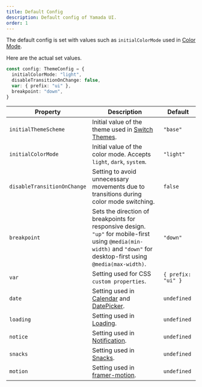 ```yaml
---
title: Default Config
description: Default config of Yamada UI.
order: 1
---
```


The default config is set with values such as `initialColorMode` used in [Color Mode](/styled-system/color-mode).

Here are the actual set values.

```ts
const config: ThemeConfig = {
  initialColorMode: "light",
  disableTransitionOnChange: false,
  var: { prefix: "ui" },
  breakpoint: "down",
}
```

| Property                    | Description                                                                                                                                                          | Default            |
| --------------------------- | -------------------------------------------------------------------------------------------------------------------------------------------------------------------- | ------------------ |
| `initialThemeScheme`        | Initial value of the theme used in [Switch Themes](/styled-system/theming/switch-theme).                                                                             | `"base"`           |
| `initialColorMode`          | Initial value of the color mode. Accepts `light`, `dark`, `system`.                                                                                                  | `"light"`          |
| `disableTransitionOnChange` | Setting to avoid unnecessary movements due to transitions during color mode switching.                                                                               | `false`            |
| `breakpoint`                | Sets the direction of breakpoints for responsive design. `"up"` for mobile-first using `@media(min-width)` and `"down"` for desktop-first using `@media(max-width)`. | `"down"`           |
| `var`                       | Setting used for CSS `custom properties`.                                                                                                                            | `{ prefix: "ui" }` |
| `date`                      | Setting used in [Calendar](/components/data-display/calendar) and [DatePicker](/components/forms/date-picker).                                                       | `undefined`        |
| `loading`                   | Setting used in [Loading](/styled-system/loading).                                                                                                                   | `undefined`        |
| `notice`                    | Setting used in [Notification](/styled-system/notification).                                                                                                         | `undefined`        |
| `snacks`                    | Setting used in [Snacks](/hooks/use-snacks).                                                                                                                         | `undefined`        |
| `motion`                    | Setting used in [framer-motion](https://www.framer.com/motion/motion-config/).                                                                                       | `undefined`        |

